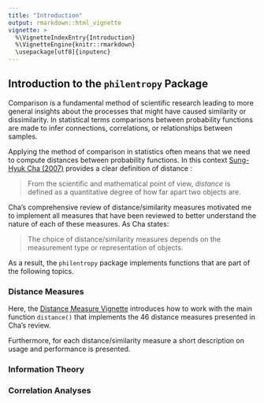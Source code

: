 ```yaml
---
title: "Introduction"
output: rmarkdown::html_vignette
vignette: >
  %\VignetteIndexEntry{Introduction}
  %\VignetteEngine{knitr::rmarkdown}
  \usepackage[utf8]{inputenc}
---
```


## Introduction to the `philentropy` Package

Comparison is a fundamental method of scientific research leading to more general insights about the processes that might have caused similarity or dissimilarity. In statistical terms comparisons between probability functions are made to infer connections, correlations, or relationships between samples.

Applying the method of comparison in statistics often means that we need to compute distances between probability functions. In this context [Sung-Hyuk Cha (2007)](http://csis.pace.edu/ctappert/dps/d861-12/session4-p2.pdf) provides a clear definition of distance : 

> From the scientific and mathematical point of view, _distance_ is defined as a quantitative degree of how far apart two objects are.

Cha's comprehensive review of distance/similarity measures motivated me to implement all measures that have been reviewed to better understand the nature of each of these measures. As Cha states:

> The choice of distance/similarity measures depends on the measurement type or representation of objects.

As a result, the `philentropy` package implements functions that are part of the following topics.


### Distance Measures

Here, the [Distance Measure Vignette](https://github.com/HajkD/philentropy/blob/master/vignettes/Distances.Rmd) introduces how to work with the main function `distance()` that implements the 46 distance measures presented in Cha's review.

Furthermore, for each distance/similarity measure a short description on usage and performance is presented.

### Information Theory




### Correlation Analyses




